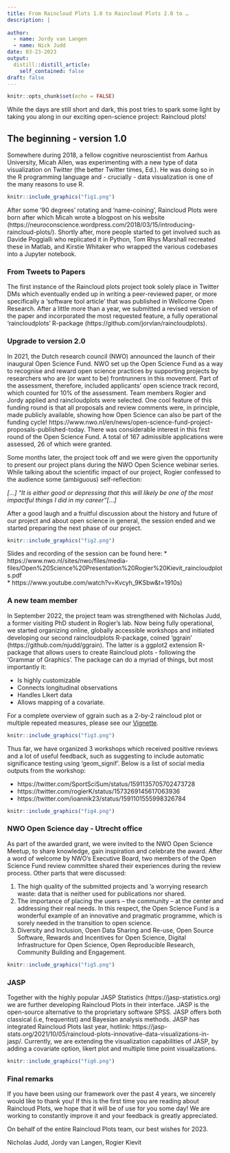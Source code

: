 ```yaml
---
title: From Raincloud Plots 1.0 to Raincloud Plots 2.0 to … 
description: |
  
author:
  - name: Jordy van Langen
  - name: Nick Judd
date: 03-23-2023
output:
  distill::distill_article:
    self_contained: false
draft: false
---
```



```r
knitr::opts_chunk$set(echo = FALSE)


```


While the days are still short and dark, this post tries to spark some light by taking you along in our exciting open-science project: Raincloud plots! 

## The beginning - version 1.0

Somewhere during 2018, a fellow cognitive neuroscientist from Aarhus University, Micah Allen, was experimenting with a new type of data visualization on Twitter (the better Twitter times, Ed.). He was doing so in the R programming language and - crucially - data visualization is one of the many reasons to use R. 


```r
knitr::include_graphics("fig1.png")
```

After some ‘90 degrees’ rotating and ‘name-coining’, Raincloud Plots were born after which Micah wrote a blogpost on his website (https://neuroconscience.wordpress.com/2018/03/15/introducing-raincloud-plots/).
Shortly after, more people started to get involved such as Davide Poggialli who replicated it in Python, Tom Rhys Marshall recreated these in Matlab, and Kirstie Whitaker who wrapped the various codebases into a Jupyter notebook. 

### From Tweets to Papers 

The first instance of the Raincloud plots project took solely place in Twitter DMs which eventually ended up in writing a peer-reviewed paper, or more specifically a ‘software tool article’ that was published in Wellcome Open Research. After a little more than a year, we submitted a revised version of the paper and incorporated the most requested feature, a fully operational ‘raincloudplots’ R-package (https://github.com/jorvlan/raincloudplots). 

### Upgrade to version 2.0

In 2021, the Dutch research council (NWO) announced the launch of their inaugural Open Science Fund. NWO set up the Open Science Fund as a way to recognise and reward open science practices by supporting projects by researchers who are (or want to be) frontrunners in this movement. Part of the assessment, therefore, included applicants’ open science track record, which counted for 10% of the assessment. Team members Rogier and Jordy applied and raincloudplots were selected. One cool feature of this funding round is that all proposals and review comments were, in principle, made publicly available, showing how Open Science can also be part of the funding cycle! https://www.nwo.nl/en/news/open-science-fund-project-proposals-published-today.  There was considerable interest in this first round of the Open Science Fund. A total of 167 admissible applications were assessed, 26 of which were granted. 

Some months later, the project took off and we were given the opportunity to present our project plans during the NWO Open Science webinar series. While talking about the scientific impact of our project, Rogier confessed to the audience some (ambiguous) self-reflection:

_[...] “It is either good or depressing that this will likely be one of the most impactful things I did in my career”[...]_

After a good laugh and a fruitful discussion about the history and future of our project and about open science in general, the session ended and we started preparing the next phase of our project.   


```r
knitr::include_graphics("fig2.png")
```



Slides and recording of the session can be found here: 
* https://www.nwo.nl/sites/nwo/files/media-files/Open%20Science%20Presentation%20Rogier%20Kievit_raincloudplots.pdf  
* https://www.youtube.com/watch?v=Kvcyh_9KSbw&t=1910s) 

### A new team member

In September 2022, the project team was strengthened with Nicholas Judd, a former visiting PhD student in Rogier’s lab. Now being fully operational, we started organizing online, globally accessible workshops and initiated developing our second raincloudplots R-package, coined ‘ggrain’ (https://github.com/njudd/ggrain). The latter is a ggplot2 extension R-package that allows users to create Raincloud plots - following the 'Grammar of Graphics'. The package can do a myriad of things, but most importantly it:


* Is highly customizable
* Connects longitudinal observations
* Handles Likert data
* Allows mapping of a covariate.

For a complete overview of ggrain such as a 2-by-2 raincloud plot or multiple repeated measures, please see our [Vignette](https://www.njudd.com/raincloud-ggrain/).



```r
knitr::include_graphics("fig3.png")
```

Thus far, we have organized 3 workshops which received positive reviews and a lot of useful feedback, such as suggesting to include automatic significance testing using ‘geom_signif’. Below is a list of social media outputs from the workshop:


*	https://twitter.com/SportSciSum/status/1591135705702473728
*	https://twitter.com/rogierK/status/1573269145617063936
*	https://twitter.com/ioannik23/status/1591101555998326784

```r
knitr::include_graphics("fig4.png")
```


### NWO Open Science day - Utrecht office 

As part of the awarded grant, we were invited to the NWO Open Science Meetup, to share knowledge, gain inspiration and celebrate the award. After a word of welcome by NWO’s Executive Board, two members of the Open Science Fund review committee shared their experiences during the review process. Other parts that were discussed: 

1. The high quality of the submitted projects and ‘a worrying research waste: data that is neither used for publications nor shared. 
2. The importance of placing the users – the community – at the center and addressing their real needs. In this respect, the Open Science Fund is a wonderful example of an innovative and pragmatic programme, which is sorely needed in the transition to open science.
3. Diversity and Inclusion, Open Data Sharing and Re-use, Open Source Software, Rewards and Incentives for Open Science, Digital Infrastructure for Open Science, Open Reproducible Research, Community Building and Engagement. 


```r
knitr::include_graphics("fig5.png")
```

### JASP

Together with the highly popular JASP Statistics (https://jasp-statistics.org) we are further developing Raincloud Plots in their interface. JASP is the open-source alternative to the proprietary software SPSS. JASP offers both classical (i.e, frequentist) and Bayesian analysis methods. JASP has integrated Raincloud Plots last year, hotlink: https://jasp-stats.org/2021/10/05/raincloud-plots-innovative-data-visualizations-in-jasp/.
Currently, we are extending the visualization capabilities of JASP, by adding a covariate option, likert plot and multiple time point visualizations.




```r
knitr::include_graphics("fig6.png")
```


### Final remarks

If you have been using our framework over the past 4 years, we sincerely would like to thank you! If this is the first time you are reading about Raincloud Plots, we hope that it will be of use for you some day! We are working to constantly improve it and your feedback is greatly appreciated.

On behalf of the entire Raincloud Plots team, our best wishes for 2023. 

Nicholas Judd, Jordy van Langen, Rogier Kievit


